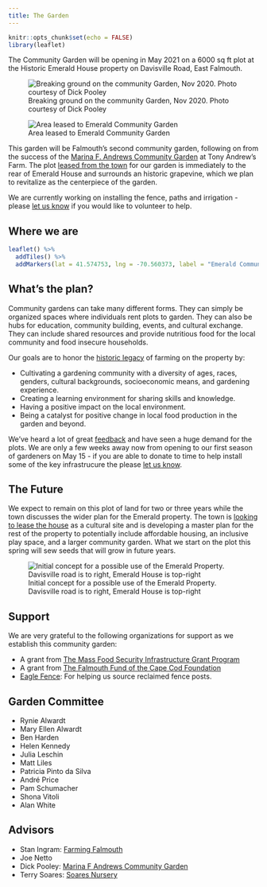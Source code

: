 ```yaml
---
title: The Garden
---
```


```r
knitr::opts_chunk$set(echo = FALSE)
library(leaflet)
```

The Community Garden will be opening in May 2021 on a 6000 sq ft plot at the Historic Emerald House property on Davisville Road, East Falmouth.

![Breaking ground on the community Garden, Nov 2020. Photo courtesy of Dick Pooley](/images/breaking_ground_thin.jpeg)

<div class = "float-right">
  ![Area leased to Emerald Community Garden](/images/garden_plot.jpeg)
</div>

This garden will be Falmouth's second community garden, following on from the success of the [Marina F. Andrews Community Garden](https://www.falmouthcommunitygarden.org/) at Tony Andrew's Farm. The plot [leased from the town](/blog/2020-11-09-land-leased-for-garden/) for our garden is immediately to the rear of Emerald House and surrounds an historic grapevine, which we plan to revitalize as the centerpiece of the garden. 

We are currently working on installing the fence, paths and irrigation - please [let us know](/contact) if you would like to volunteer to help.

## Where we are

```r
leaflet() %>%
  addTiles() %>%
  addMarkers(lat = 41.574753, lng = -70.560373, label = "Emerald Community Garden")
```

## What's the plan?

Community gardens can take many different forms. They can simply be organized spaces where individuals rent plots to garden. They can also be hubs for education, community building, events, and cultural exchange. They can include shared resources and provide nutritious food for the local community and food insecure households.

Our goals are to honor the [historic legacy](/history) of farming on the property by:

* Cultivating a gardening community with a diversity of ages, races, genders, cultural backgrounds, socioeconomic means, and gardening experience.
* Creating a learning environment for sharing skills and knowledge.
* Having a positive impact on the local environment.
* Being a catalyst for positive change in local food production in the garden and beyond.

We've heard a lot of great [feedback](/blog/2021-02-10-public-outreach) and have seen a huge demand for the plots. We are only a few weeks away now from opening to our first season of gardeners on May 15 - if you are able to donate to time to help install some of the key infrastrucure the please [let us know](/contact).

## The Future

We expect to remain on this plot of land for two or three years while the town discusses the wider plan for the Emerald property. The town is [looking to lease the house](https://www.falmouthma.gov/847/Procurement-Notices) as a cultural site and is developing a master plan for the rest of the property to potentially include affordable housing, an inclusive play space, and a larger community garden. What we start on the plot this spring will sew seeds that will grow in future years.

![Initial concept for a possible use of the Emerald Property. Davisville road is to right, Emerald House is top-right](/images/masterplan.jpeg)

## Support

We are very grateful to the following organizations for support as we establish this community garden:

* A grant from [The Mass Food Security Infrastructure Grant Program](https://www.mass.gov/service-details/food-security-infrastructure-grant-program)
* A grant from [The Falmouth Fund of the Cape Cod Foundation](https://www.capecodfoundation.org/our-funds/falmouth-fund/)
* [Eagle Fence](https://www.eaglefencecapecod.net/): For helping us source reclaimed fence posts.

## Garden Committee

* Rynie Alwardt
* Mary Ellen Alwardt
* Ben Harden
* Helen Kennedy
* Julia Leschin
* Matt Liles
* Patricia Pinto da Silva
* André Price
* Pam Schumacher
* Shona Vitoli
* Alan White

## Advisors

* Stan Ingram: [Farming Falmouth](https://www.farmingfalmouth.org/)
* Joe Netto
* Dick Pooley: [Marina F Andrews Community Garden](https://www.falmouthcommunitygarden.org/)
* Terry Soares: [Soares Nursery](https://www.soaresflowergardennursery.com/)




